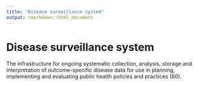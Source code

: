 ```yaml
---
title: "Disease surveillance system"
output: rmarkdown::html_document
---
```


# Disease surveillance system

The infrastructure for ongoing systematic  collection, analysis, storage  and interpretation of  outcome-specific  disease data for use in  planning,  implementing and evaluating public  health policies and practices (60).
